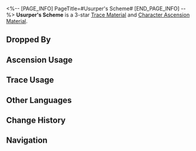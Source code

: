 <%-- [PAGE_INFO]
PageTitle=#Usurper's Scheme#
[END_PAGE_INFO] --%>
{{Item Infobox
|id          = 111012
|image       = Item Usurper's Scheme.png
|type        = Trace Material
|type2       = Character Ascension Material
|invCategory = Upgrade Materials
|rarity      = 3
|effect      = A moderate amount of anti-matter. Normal material used for enhancement.
|description = A moderate amount of anti-matter that floats around the Voidranger: Distorter. The amount of matter and anti-matter particles has reached a dangerous balance...
|source1     = [[Antimatter Legion at Equilibrium Level 2 or higher]]
|source2     = [[Omni-Synthesizer]] &mdash; Material Synthesis
|source3     = [[Simulated Universe]] enemies
|source4     = [[Omni-Synthesizer]] &mdash; Material Exchange
}}
{{Description|''"They are all looking forward to the moment of obliteration, when they will be reforged and fused with the entire world."''}}
'''Usurper's Scheme''' is a 3-star [[Trace Material]] and [[Character Ascension Material]].

==Dropped By==
{{Dropped By}}

==Ascension Usage==
{{Ascension Usage}}

==Trace Usage==
{{Trace Usage}}

==Other Languages==
{{Other Languages
|en   = Usurper's Scheme
|zhs  = 篡改的野心
|zht  = 篡改的野心
|ja   = 改ざんの野心
|ko   = 변조된 야망
|es   = Ambición distorsionada
|fr   = Ambition d'usurpateur
|ru   = Искажённые амбиции
|th   = Usurper's Scheme
|vi   = Dã Tâm Xuyên Tạc
|de   = Ehrgeiz der Verzerrung
|id   = Usurper's Scheme
|pt   = Esquema do Usurpador
}}

==Change History==
{{Change History|1.0}}

==Navigation==
{{Upgrade Material Navbox}}
